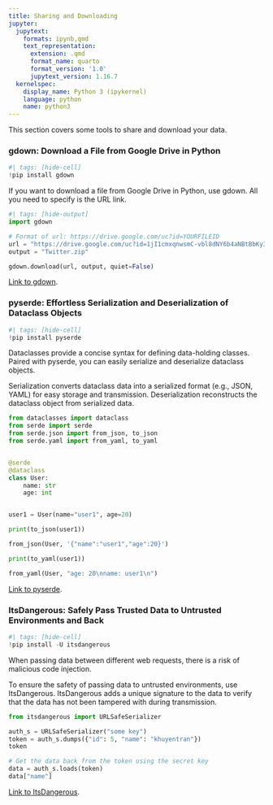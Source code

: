 ```yaml
---
title: Sharing and Downloading
jupyter:
  jupytext:
    formats: ipynb,qmd
    text_representation:
      extension: .qmd
      format_name: quarto
      format_version: '1.0'
      jupytext_version: 1.16.7
  kernelspec:
    display_name: Python 3 (ipykernel)
    language: python
    name: python3
---
```




This section covers some tools to share and download your data.

### gdown: Download a File from Google Drive in Python

```python
#| tags: [hide-cell]
!pip install gdown 
```

If you want to download a file from Google Drive in Python, use gdown. All you need to specify is the URL link.

```python
#| tags: [hide-output]
import gdown

# Format of url: https://drive.google.com/uc?id=YOURFILEID
url = "https://drive.google.com/uc?id=1jI1cmxqnwsmC-vbl8dNY6b4aNBtBbKy3"
output = "Twitter.zip"

gdown.download(url, output, quiet=False)
```

[Link to gdown](https://pypi.org/project/gdown/).

### pyserde: Effortless Serialization and Deserialization of Dataclass Objects

```python
#| tags: [hide-cell]
!pip install pyserde
```

Dataclasses provide a concise syntax for defining data-holding classes. Paired with pyserde, you can easily serialize and deserialize dataclass objects. 

Serialization converts dataclass data into a serialized format (e.g., JSON, YAML) for easy storage and transmission. Deserialization reconstructs the dataclass object from serialized data.

```python
from dataclasses import dataclass
from serde import serde
from serde.json import from_json, to_json
from serde.yaml import from_yaml, to_yaml


@serde
@dataclass
class User:
    name: str
    age: int


user1 = User(name="user1", age=20)
```

```python
print(to_json(user1))
```

```python
from_json(User, '{"name":"user1","age":20}')
```

```python
print(to_yaml(user1))
```

```python
from_yaml(User, "age: 20\nname: user1\n")
```

[Link to pyserde](https://github.com/yukinarit/pyserde).

### ItsDangerous: Safely Pass Trusted Data to Untrusted Environments and Back

```python
#| tags: [hide-cell]
!pip install -U itsdangerous
```

When passing data between different web requests, there is a risk of malicious code injection.

To ensure the safety of passing data to untrusted environments, use ItsDangerous. ItsDangerous adds a unique signature to the data to verify that the data has not been tampered with during transmission.

```python
from itsdangerous import URLSafeSerializer

auth_s = URLSafeSerializer("some key")
token = auth_s.dumps({"id": 5, "name": "khuyentran"})
token
```

```python
# Get the data back from the token using the secret key
data = auth_s.loads(token)
data["name"]
```

[Link to ItsDangerous](https://github.com/pallets/itsdangerous/).
